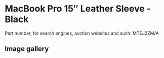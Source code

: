 
# MacBook Pro 15″ Leather Sleeve - Black

Part number, for search engines, auction websites and such: MTEJ2ZM/A

## Image gallery

<div style={{ width: "768px" }}>
  <GalleryComponent
    images={[
      {
        original: "/everysource/MTEJ2.png",
        thumbnail: "/everypreview/MTEJ2.png",
      },
      {
        original: "/everysource/MTEJ2_AV1.png",
        thumbnail: "/everypreview/MTEJ2_AV1.png",
      },
      {
        original: "/everysource/MTEJ2_AV2_SILVER.png",
        thumbnail: "/everypreview/MTEJ2_AV2_SILVER.png",
      },
      {
        original: "/everysource/MTEJ2_AV2_SPACE_GRAY.png",
        thumbnail: "/everypreview/MTEJ2_AV2_SPACE_GRAY.png",
      }
    ]}
  />
</div>